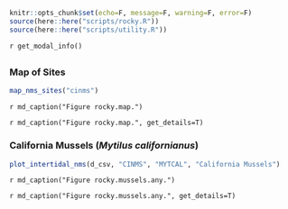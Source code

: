 
```r
knitr::opts_chunk$set(echo=F, message=F, warning=F, error=F)
source(here::here("scripts/rocky.R"))
source(here::here("scripts/utility.R"))
```

`r get_modal_info()`

## {.tabset}

### Map of Sites

```r
map_nms_sites("cinms")
```

`r md_caption("Figure rocky.map.")`

`r md_caption("Figure rocky.map.", get_details=T)`

### California Mussels (_Mytilus californianus_){.active}

```r
plot_intertidal_nms(d_csv, "CINMS", "MYTCAL", "California Mussels")
```

`r md_caption("Figure rocky.mussels.any.")`

`r md_caption("Figure rocky.mussels.any.", get_details=T)`

<!--
### California Mussels (_Mytilus californianus_), target = mytilus

```r
#BB TODO: fix plot_intertidal_nms() in rocky.r to accomodate target species
plot_intertidal_nms(d_csv, "CINMS", "MYTCAL", "California Mussels [target = mytilus]", "mytilus")
```
-->
